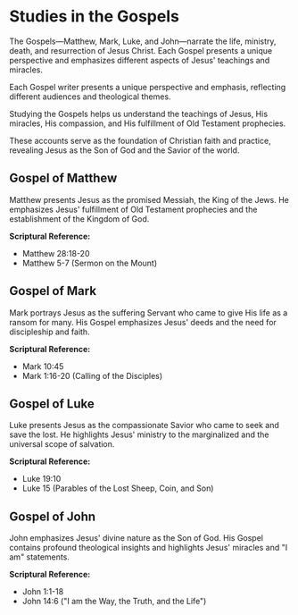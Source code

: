# Studies in the Gospels

The Gospels—Matthew, Mark, Luke, and John—narrate the life, ministry, death, and resurrection of Jesus Christ. Each Gospel presents a unique perspective and emphasizes different aspects of Jesus' teachings and miracles.

Each Gospel writer presents a unique perspective and emphasis, reflecting different audiences and theological themes.

Studying the Gospels helps us understand the teachings of Jesus, His miracles, His compassion, and His fulfillment of Old Testament prophecies.

These accounts serve as the foundation of Christian faith and practice, revealing Jesus as the Son of God and the Savior of the world.

## Gospel of Matthew

Matthew presents Jesus as the promised Messiah, the King of the Jews. He emphasizes Jesus' fulfillment of Old Testament prophecies and the establishment of the Kingdom of God.

**Scriptural Reference:**  
- Matthew 28:18-20  
- Matthew 5-7 (Sermon on the Mount)

## Gospel of Mark

Mark portrays Jesus as the suffering Servant who came to give His life as a ransom for many. His Gospel emphasizes Jesus' deeds and the need for discipleship and faith.

**Scriptural Reference:**  
- Mark 10:45  
- Mark 1:16-20 (Calling of the Disciples)

## Gospel of Luke

Luke presents Jesus as the compassionate Savior who came to seek and save the lost. He highlights Jesus' ministry to the marginalized and the universal scope of salvation.

**Scriptural Reference:**  
- Luke 19:10  
- Luke 15 (Parables of the Lost Sheep, Coin, and Son)

## Gospel of John

John emphasizes Jesus' divine nature as the Son of God. His Gospel contains profound theological insights and highlights Jesus' miracles and "I am" statements.

**Scriptural Reference:**  
- John 1:1-18  
- John 14:6 ("I am the Way, the Truth, and the Life")
